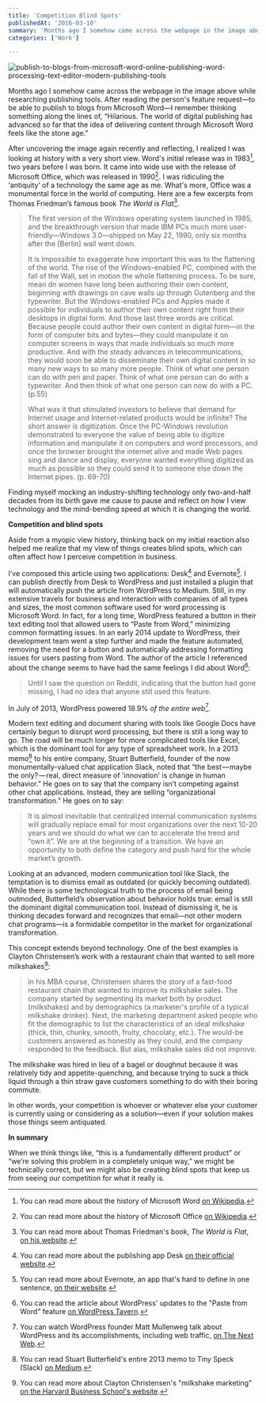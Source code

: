 ```yaml
---
title: 'Competition Blind Spots'
publishedAt: '2016-03-10'
summary: 'Months ago I somehow came across the webpage in the image above while researching publishing tools. After reading the person's feature request—to be able to publish to blogs from Microsoft Word—I re...'
categories: ['Work']

---
```


<Image src="/images/blog/competition-blind-spots/842f0-publish-to-blogs-from-microsoft-word-online-publishing-word-processing-text-editor-modern-publishing-tools.png" alt="publish-to-blogs-from-microsoft-word-online-publishing-word-processing-text-editor-modern-publishing-tools" width={800} height={600} />

Months ago I somehow came across the webpage in the image above while researching publishing tools. After reading the person's feature request—to be able to publish to blogs from Microsoft Word—I remember thinking something along the lines of, “Hilarious. The world of digital publishing has advanced so far that the idea of delivering content through Microsoft Word feels like the stone age.”

After uncovering the image again recently and reflecting, I realized I was looking at history with a very short view. Word's initial release was in 1983[^1], two years before I was born. It came into wide use with the release of Microsoft Office, which was released in 1990[^2]. I was ridiculing the ‘antiquity’ of a technology the same age as me. What's more, Office was a monumental force in the world of computing. Here are a few excerpts from Thomas Friedman’s famous book *The World is Flat*[^3].

> The first version of the Windows operating system launched in 1985, and the breakthrough version that made IBM PCs much more user-friendly—Windows 3.0—shipped on May 22, 1990, only six months after the [Berlin] wall went down.
> 
> It is impossible to exaggerate how important this was to the flattening of the world. The rise of the Windows-enabled PC, combined with the fall of the Wall, set in motion the whole flattening process. To be sure, mean dn women have long been authoring their own content, beginning with drawings on cave walls up through Gutenberg and the typewriter. But the Windows-enabled PCs and Apples made it possible for individuals to author their own content right from their desktops in digital form. And those last three words are critical. Because people could author their own content in digital form—in the form of computer bits and bytes—they could manipulate it on computer screens in ways that made individuals so much more productive. And with the steady advances in telecommunications, they would soon be able to disseminate their own digital content in so many new ways to so many more people. Think of what one person can do with pen and paper. Think of what one person can do with a typewriter. And then think of what one person can now do with a PC. (p.55)
> 
> What was it that stimulated investors to believe that demand for Internet usage and Internet-related products would be infinite? The short answer is digitization. Once the PC-Windows revolution demonstrated to everyone the value of being able to digitize information and manipulate it on computers and word processors, and once the browser brought the internet alive and made Web pages sing and dance and display, everyone wanted everything digitized as much as possible so they could send it to someone else down the Internet pipes. (p. 69-70)

Finding myself mocking an industry-shifting technology only two-and-half decades from its birth gave me cause to pause and reflect on how I view technology and the mind-bending speed at which it is changing the world.

**Competition and blind spots**

Aside from a myopic view history, thinking back on my initial reaction also helped me realize that my view of things creates blind spots, which can often affect how I perceive competition in business.

I’ve composed this article using two applications: Desk[^4] and Evernote[^5]. I can publish directly from Desk to WordPress and just installed a plugin that will automatically push the article from WordPress to Medium. Still, in my extensive travels for business and interaction with companies of all types and sizes, the most common software used for word processing is Microsoft Word. In fact, for a long time, WordPress featured a button in their text editing tool that allowed users to “Paste from Word,” minimizing common formatting issues. In an early 2014 update to WordPress, their development team went a step further and made the feature automated, removing the need for a button and automatically addressing formatting issues for users pasting from Word. The author of the article I referenced about the change seems to have had the same feelings I did about Word[^6]:

> Until I saw the question on Reddit, indicating that the button had gone missing, I had no idea that anyone still used this feature.

In July of 2013, WordPress powered 18.9% *of the entire web*[^7].

Modern text editing and document sharing with tools like Google Docs have certainly begun to disrupt word processing, but there is still a long way to go. The road will be much longer for more complicated tools like Excel, which is the dominant tool for any type of spreadsheet work. In a 2013 memo[^8] to his entire company, Stuart Butterfield, founder of the now monumentally-valued chat application Slack, noted that “the best — maybe the only? — real, direct measure of 'innovation' is change in human behavior.” He goes on to say that the company isn’t competing against other chat applications. Instead, they are selling “organizational transformation.” He goes on to say:

> It is almost inevitable that centralized internal communication systems will gradually replace email for most organizations over the next 10-20 years and we should do what we can to accelerate the trend and “own it”. We are at the beginning of a transition. We have an opportunity to both define the category and push hard for the whole market’s growth.

Looking at an advanced, modern communication tool like Slack, the temptation is to dismiss email as outdated (or quickly becoming outdated). While there is some technological truth to the process of email being outmoded, Butterfield’s observation about behavior holds true: email is still the dominant digital communication tool. Instead of dismissing it, he is thinking decades forward and recognizes that email—not other modern chat programs—is a formidable competitor in the market for organizational transformation.

This concept extends beyond technology. One of the best examples is Clayton Christensen’s work with a restaurant chain that wanted to sell more milkshakes[^9]:

> In his MBA course, Christensen shares the story of a fast-food restaurant chain that wanted to improve its milkshake sales. The company started by segmenting its market both by product (milkshakes) and by demographics (a marketer's profile of a typical milkshake drinker). Next, the marketing department asked people who fit the demographic to list the characteristics of an ideal milkshake (thick, thin, chunky, smooth, fruity, chocolaty, etc.). The would-be customers answered as honestly as they could, and the company responded to the feedback. But alas, milkshake sales did not improve.

The milkshake was hired in lieu of a bagel or doughnut because it was relatively tidy and appetite-quenching, and because trying to suck a thick liquid through a thin straw gave customers something to do with their boring commute.

In other words, your competition is whoever or whatever else your customer is currently using or considering as a solution—even if your solution makes those things seem antiquated.

**In summary**

When we think things like, “this is a fundamentally different product” or “we’re solving this problem in a completely unique way,” we might be technically correct, but we might also be creating blind spots that keep us from seeing our competition for what it really is.

[^1]: You can read more about the history of Microsoft Word [on Wikipedia](https://en.wikipedia.org/wiki/Microsoft_Word).



[^2]: You can read more about the history of Microsoft Office [on Wikipedia](https://en.wikipedia.org/wiki/Microsoft_Word).



[^3]: You can read more about Thomas Friedman's book, *The World is Flat*, [on his website](http://www.thomaslfriedman.com/bookshelf/the-world-is-flat).



[^4]: You can read more about the publishing app Desk [on their official website](http://desk.pm/).



[^5]: You can read more about Evernote, an app that's hard to define in one sentence, [on their website](https://evernote.com/).



[^6]: You can read the article about WordPress' updates to the "Paste from Word" feature [on WordPress Tavern](http://wptavern.com/wordpress-3-9-has-built-in-support-for-pasting-from-microsoft-word).



[^7]: You can watch WordPress founder Matt Mullenweg talk about WordPress and its accomplishments, including web traffic, [on The Next Web](http://thenextweb.com/insider/2013/07/27/wordpress-now-powers-18-9-of-the-web-has-over-46m-downloads-according-to-founder-matt-mullenweg/).



[^8]: You can read Stuart Butterfield's entire 2013 memo to Tiny Speck (Slack) [on Medium](https://medium.com/@stewart/we-dont-sell-saddles-here-4c59524d650d#.vqwtmnbvu).



[^9]: You can read more about Clayton Christensen's "milkshake marketing" [on the Harvard Business School's website](http://hbswk.hbs.edu/item/clay-christensens-milkshake-marketing).
